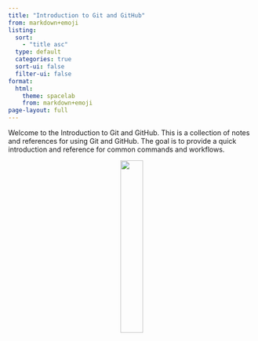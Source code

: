 ```yaml
---
title: "Introduction to Git and GitHub"
from: markdown+emoji
listing:
  sort:
    - "title asc"
  type: default
  categories: true
  sort-ui: false
  filter-ui: false
format:
  html:
    theme: spacelab
    from: markdown+emoji
page-layout: full
---
```


Welcome to the Introduction to Git and GitHub. This is a collection of notes and references for using Git and GitHub. The goal is to provide a quick introduction and reference for common commands and workflows. 

<center>
![](assets/github_gif.gif){width=30%}
</center>

